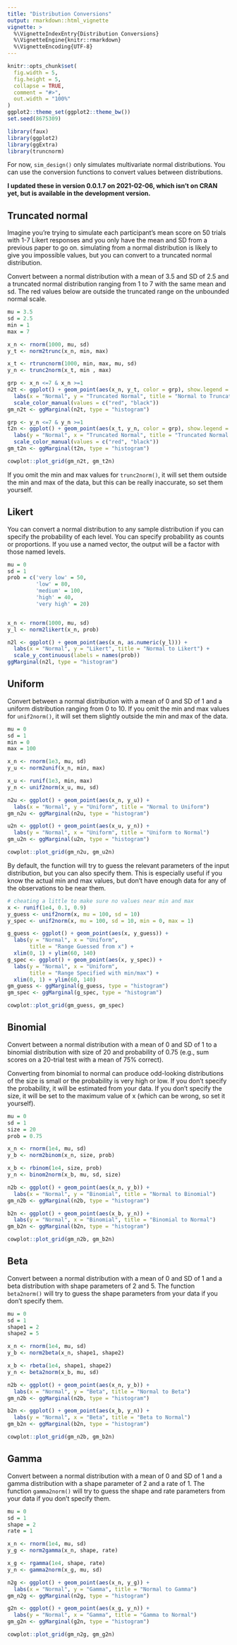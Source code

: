 ```yaml
---
title: "Distribution Conversions"
output: rmarkdown::html_vignette
vignette: >
  %\VignetteIndexEntry{Distribution Conversions}
  %\VignetteEngine{knitr::rmarkdown}
  %\VignetteEncoding{UTF-8}
---
```


```r
knitr::opts_chunk$set(
  fig.width = 5,
  fig.height = 5,
  collapse = TRUE,
  comment = "#>",
  out.width = "100%"
)
ggplot2::theme_set(ggplot2::theme_bw())
set.seed(8675309)
```

```r
library(faux)
library(ggplot2)
library(ggExtra)
library(truncnorm)
```

For now, `sim_design()` only simulates multivariate normal distributions. You can use the conversion functions to convert values between distributions.

**I updated these in version 0.0.1.7 on 2021-02-06, which isn't on CRAN yet, but is available in the development version.**

## Truncated normal

Imagine you're trying to simulate each participant's mean score on 50 trials with 1-7 Likert responses and you only have the mean and SD from a previous paper to go on. simulating from a normal distribution is likely to give you impossible values, but you can convert to a truncated normal distribution.

Convert between a normal distribution with a mean of 3.5 and SD of 2.5 and a truncated normal distribution ranging from 1 to 7 with the same mean and sd. The red values below are outside the truncated range on the unbounded normal scale.

```r
mu = 3.5
sd = 2.5
min = 1
max = 7

x_n <- rnorm(1000, mu, sd)
y_t <- norm2trunc(x_n, min, max)

x_t <- rtruncnorm(1000, min, max, mu, sd)
y_n <- trunc2norm(x_t, min , max)
```

```r
grp <- x_n <=7 & x_n >=1
n2t <- ggplot() + geom_point(aes(x_n, y_t, color = grp), show.legend = FALSE) +
  labs(x = "Normal", y = "Truncated Normal", title = "Normal to Truncated Normal") +
  scale_color_manual(values = c("red", "black"))
gm_n2t <- ggMarginal(n2t, type = "histogram")

grp <- y_n <=7 & y_n >=1
t2n <- ggplot() + geom_point(aes(x_t, y_n, color = grp), show.legend = FALSE) +
  labs(y = "Normal", x = "Truncated Normal", title = "Truncated Normal to Normal") +
  scale_color_manual(values = c("red", "black"))
gm_t2n <- ggMarginal(t2n, type = "histogram")

cowplot::plot_grid(gm_n2t, gm_t2n)
```


If you omit the min and max values for `trunc2norm()`, it will set them outside the min and max of the data, but this can be really inaccurate, so set them yourself.

## Likert

You can convert a normal distribution to any sample distribution if you can specify the probability of each level. You can specify probability as counts or proportions. If you use a named vector, the output will be a factor with those named levels.

```r
mu = 0
sd = 1
prob = c('very low' = 50, 
         'low' = 80, 
         'medium' = 100, 
         'high' = 40, 
         'very high' = 20)


x_n <- rnorm(1000, mu, sd)
y_l <- norm2likert(x_n, prob)
```

```r
n2l <- ggplot() + geom_point(aes(x_n, as.numeric(y_l))) +
  labs(x = "Normal", y = "Likert", title = "Normal to Likert") +
  scale_y_continuous(labels = names(prob))
ggMarginal(n2l, type = "histogram")
```


## Uniform

Convert between a normal distribution with a mean of 0 and SD of 1 and a uniform distribution ranging from 0 to 10. If you omit the min and max values for `unif2norm()`, it will set them slightly outside the min and max of the data.

```r
mu = 0
sd = 1
min = 0
max = 100

x_n <- rnorm(1e3, mu, sd)
y_u <- norm2unif(x_n, min, max)

x_u <- runif(1e3, min, max)
y_n <- unif2norm(x_u, mu, sd)
```

```r
n2u <- ggplot() + geom_point(aes(x_n, y_u)) +
  labs(x = "Normal", y = "Uniform", title = "Normal to Uniform")
gm_n2u <- ggMarginal(n2u, type = "histogram")

u2n <- ggplot() + geom_point(aes(x_u, y_n)) +
  labs(y = "Normal", x = "Uniform", title = "Uniform to Normal")
gm_u2n <- ggMarginal(u2n, type = "histogram")

cowplot::plot_grid(gm_n2u, gm_u2n)
```


By default, the function will try to guess the relevant parameters of the input distribution, but you can also specify them. This is especially useful if you know the actual min and max values, but don't have enough data for any of the observations to be near them.

```r
# cheating a little to make sure no values near min and max
x <- runif(1e4, 0.1, 0.9) 
y_guess <- unif2norm(x, mu = 100, sd = 10)
y_spec <- unif2norm(x, mu = 100, sd = 10, min = 0, max = 1)
```

```r
g_guess <- ggplot() + geom_point(aes(x, y_guess)) +
  labs(y = "Normal", x = "Uniform",
       title = "Range Guessed from x") +
  xlim(0, 1) + ylim(60, 140)
g_spec <- ggplot() + geom_point(aes(x, y_spec)) +
  labs(y = "Normal", x = "Uniform",
       title = "Range Specified with min/max") +
  xlim(0, 1) + ylim(60, 140)
gm_guess <- ggMarginal(g_guess, type = "histogram")
gm_spec <- ggMarginal(g_spec, type = "histogram")

cowplot::plot_grid(gm_guess, gm_spec)
```

## Binomial

Convert between a normal distribution with a mean of 0 and SD of 1 to a binomial distribution with size of 20 and probability of 0.75 (e.g., sum scores on a 20-trial test with a mean of 75% correct). 

Converting from binomial to normal can produce odd-looking distributions of the size is small or the probability is very high or low. If you don't specify the probability, it will be estimated from your data. If you don't specify the size, it will be set to the maximum value of x (which can be wrong, so set it yourself).

```r
mu = 0
sd = 1
size = 20
prob = 0.75

x_n <- rnorm(1e4, mu, sd)
y_b <- norm2binom(x_n, size, prob)

x_b <- rbinom(1e4, size, prob)
y_n <- binom2norm(x_b, mu, sd, size)
```

```r
n2b <- ggplot() + geom_point(aes(x_n, y_b)) +
  labs(x = "Normal", y = "Binomial", title = "Normal to Binomial")
gm_n2b <- ggMarginal(n2b, type = "histogram")

b2n <- ggplot() + geom_point(aes(x_b, y_n)) +
  labs(y = "Normal", x = "Binomial", title = "Binomial to Normal")
gm_b2n <- ggMarginal(b2n, type = "histogram")

cowplot::plot_grid(gm_n2b, gm_b2n)
```

## Beta

Convert between a normal distribution with a mean of 0 and SD of 1 and a beta distribution with shape parameters of 2 and 5. The function `beta2norm()` will try to guess the shape parameters from your data if you don't specify them.

```r
mu = 0
sd = 1
shape1 = 2
shape2 = 5

x_n <- rnorm(1e4, mu, sd)
y_b <- norm2beta(x_n, shape1, shape2)

x_b <- rbeta(1e4, shape1, shape2)
y_n <- beta2norm(x_b, mu, sd)
```

```r
n2b <- ggplot() + geom_point(aes(x_n, y_b)) +
  labs(x = "Normal", y = "Beta", title = "Normal to Beta")
gm_n2b <- ggMarginal(n2b, type = "histogram")

b2n <- ggplot() + geom_point(aes(x_b, y_n)) +
  labs(y = "Normal", x = "Beta", title = "Beta to Normal")
gm_b2n <- ggMarginal(b2n, type = "histogram")

cowplot::plot_grid(gm_n2b, gm_b2n)
```

## Gamma

Convert between a normal distribution with a mean of 0 and SD of 1 and a gamma distribution with a shape parameter of 2 and a rate of 1. The function `gamma2norm()` will try to guess the shape and rate parameters from your data if you don't specify them.

```r
mu = 0
sd = 1
shape = 2
rate = 1

x_n <- rnorm(1e4, mu, sd)
y_g <- norm2gamma(x_n, shape, rate)

x_g <- rgamma(1e4, shape, rate)
y_n <- gamma2norm(x_g, mu, sd)
```

```r
n2g <- ggplot() + geom_point(aes(x_n, y_g)) +
  labs(x = "Normal", y = "Gamma", title = "Normal to Gamma")
gm_n2g <- ggMarginal(n2g, type = "histogram")

g2n <- ggplot() + geom_point(aes(x_g, y_n)) +
  labs(y = "Normal", x = "Gamma", title = "Gamma to Normal")
gm_g2n <- ggMarginal(g2n, type = "histogram")

cowplot::plot_grid(gm_n2g, gm_g2n)
```